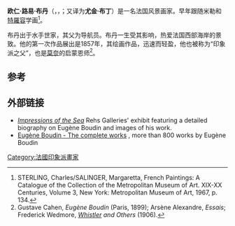 {{Infobox artist
| name        = 欧仁·布丹<br>Eugène Boudin
| image       = Boudin.jpeg
| imagesize   = 
| caption     = 1890年的欧仁·布丹
| birth_name  = 欧仁·路易·布丹<br>(Eugène Louis Boudin)
| birth_date  = {{birth date|df=yes|1824|07|12}}
| birth_place = [[翁弗勒爾|翁弗勒爾]]
| death_date  = {{death date and age|df=yes|1898|08|08|1824|07|12}}
| death_place = [[多維爾|多維爾]]
| nationality = 法國
| field       = 繪畫
| training    = 
| movement    = [[印象派|印象派]]
| works       = 
| spouse      = 
}}
'''欧仁·路易·布丹'''（{{lang-en|Eugène Louis Boudin}}，{{IPA-fr|budɛ̃|lang}}，{{bd|1824年|7月12日|1898年|8月8日}}；又译为'''尤金·布丁'''）是一名法国风景画家。早年跟随米勒和[[特羅容|特羅容]]学画<ref>STERLING, Charles/SALINGER, Margaretta, French Paintings: A Catalogue of the Collection of the Metropolitan Museum of Art. XIX-XX Centuries, Volume 3, New York: Metropolitan Museum of Art, 1967, p. 134.</ref>。

布丹出于水手世家，其父为导航员。布丹一生受其影响，热爱法国西部海岸的景致。他的第一次作品展出是1857年，其绘画作品，迅速而轻盈，他也被称为“印象派之父”，也是[[莫奈|莫奈]]的启蒙恩师<ref>Gustave Cahen, ''Eugène Boudin'' (Paris, 1899); Arsène Alexandre, ''Essais''; Frederick Wedmore, ''[[James_Abbott_McNeill_Whistler|Whistler]] and Others'' (1906).</ref>。

==参考==
{{reflist}}

==外部链接==
{{Commons category|Eugène Boudin}}
*[http://www.rehs.com/eugene_louis_boudin_impressions_of_the_sea.html ''Impressions of the Sea''] {{Wayback|url=http://www.rehs.com/eugene_louis_boudin_impressions_of_the_sea.html |date=20140802013812 }} Rehs Galleries' exhibit featuring a detailed biography on Eugène Boudin and images of his work.
*[http://www.eugeneboudin.org Eugène Boudin - The complete works] {{Wayback|url=http://www.eugeneboudin.org/ |date=20200127014521 }}, more than 800 works by Eugène Boudin

{{Authority control}}
{{DEFAULTSORT:Boudin, Eugene}}

[[Category:法國印象派畫家|Category:法國印象派畫家]]
